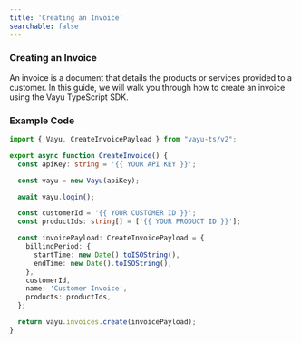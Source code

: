 ```yaml
---
title: 'Creating an Invoice'
searchable: false
---
```


### Creating an Invoice

An invoice is a document that details the products or services provided to a customer. In this guide, we will walk you through how to create an invoice using the Vayu TypeScript SDK.

### Example Code

```typescript
import { Vayu, CreateInvoicePayload } from "vayu-ts/v2";

export async function CreateInvoice() {
  const apiKey: string = '{{ YOUR API KEY }}';

  const vayu = new Vayu(apiKey);

  await vayu.login();

  const customerId = '{{ YOUR CUSTOMER ID }}';
  const productIds: string[] = ['{{ YOUR PRODUCT ID }}'];

  const invoicePayload: CreateInvoicePayload = {
    billingPeriod: {
      startTime: new Date().toISOString(),
      endTime: new Date().toISOString(),
    },
    customerId,
    name: 'Customer Invoice',
    products: productIds,
  };

  return vayu.invoices.create(invoicePayload);
}
```